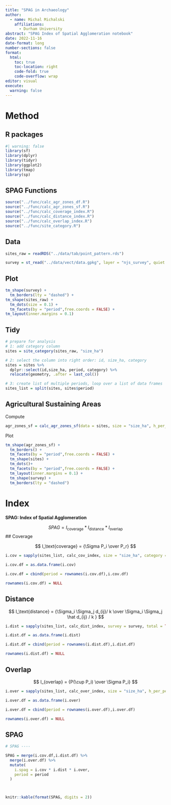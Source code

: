```yaml
---
title: "SPAG in Archaeology"
author:
  - name: Michal Michalski
    affiliations:
      - Durham University
abstract: "SPAG Index of Spatial Agglomeration notebook"
date: 2022-11-16
date-format: long
number-sections: false
format:
  html:
    toc: true
    toc-location: right
    code-fold: true
    code-overflow: wrap
editor: visual
execute: 
  warning: false
---
```


# Method

## R packages

```r
#| warning: false
library(sf)
library(dplyr)
library(tidyr)
library(ggplot2)
library(tmap)
library(sp)

```

## SPAG Functions

```r

source("../func/calc_agr_zones_df.R")
source("../func/calc_agr_zones_sf.R")
source("../func/calc_coverage_index.R")
source("../func/calc_distance_index.R")
source("../func/calc_overlap_index.R")
source("../func/site_category.R")

```

## Data

```r

sites_raw = readRDS("../data/tab/point_pattern.rds")

survey = st_read("../data/vect/data.gpkg", layer = "njs_survey", quiet = TRUE)

```

## Plot

```r
tm_shape(survey) +
  tm_borders(lty = "dashed") +
tm_shape(sites_raw) +
  tm_dots(size = 0.1) +
  tm_facets(by = "period",free.coords = FALSE) +
tm_layout(inner.margins = 0.1)
```

## Tidy

```r

# prepare for analysis
# 1: add category column
sites = site_category(sites_raw, "size_ha")

# 2: select the column into right order: id, size_ha, category
sites = sites %>%
  dplyr::select(id,size_ha, period, category) %>%
  relocate(geometry, .after = last_col())

# 3: create list of multiple periods, loop over a list of data frames
sites_list = split(sites, sites$period)

```

## Agricultural Sustaining Areas

Compute
```r
agr_zones_sf = calc_agr_zones_sf(data = sites, size = "size_ha", h_per_person = 2)
```

Plot
```r
tm_shape(agr_zones_sf) +
  tm_borders() +
  tm_facets(by = "period",free.coords = FALSE) +
  tm_shape(sites) +
  tm_dots()+
  tm_facets(by = "period",free.coords = FALSE) +
  tm_layout(inner.margins = 0.1) +
  tm_shape(survey) +
  tm_borders(lty = "dashed")
```
# Index

**SPAG: Index of Spatial Agglomeration**

$$
SPAG = I_\text{coverage} * I_\text{distance} * I_\text{overlap}
$$
## Coverage

$$
I_\text{coverage} = {\Sigma P_i \over P_r}
$$

```r

i.cov = sapply(sites_list, calc_cov_index, size = "size_ha", category = "category",h_per_person = 2, total = TRUE)

i.cov.df = as.data.frame(i.cov)

i.cov.df = cbind(period = rownames(i.cov.df),i.cov.df)

rownames(i.cov.df) = NULL

```

## Distance


$$
I_\text{distance} = {\Sigma_i \Sigma_j d_{ij}/ k \over \Sigma_i \Sigma_j \hat d_{ij} / k  }
$$


```r
i.dist = sapply(sites_list, calc_dist_index, survey = survey, total = TRUE)

i.dist.df = as.data.frame(i.dist)

i.dist.df = cbind(period = rownames(i.dist.df),i.dist.df)

rownames(i.dist.df) = NULL
```

## Overlap

$$
I_{overlap} = {P(\cup P_i) \over \Sigma P_i}
$$


```r

i.over = sapply(sites_list, calc_over_index, size = "size_ha", h_per_person = 2, total = TRUE)

i.over.df = as.data.frame(i.over)

i.over.df = cbind(period = rownames(i.over.df),i.over.df)

rownames(i.over.df) = NULL
```

## SPAG

```r
# SPAG ----

SPAG = merge(i.cov.df,i.dist.df) %>% 
  merge(i.over.df) %>% 
  mutate(
    i.spag = i.cov * i.dist * i.over,
    period = period
  )



knitr::kable(format(SPAG, digits = 2))

```

